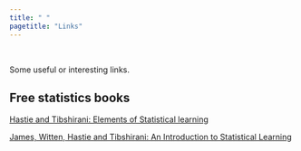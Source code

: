 ```yaml
---
title: " "
pagetitle: "Links"
---
```


\

Some useful or interesting links.


## Free statistics books

[Hastie and Tibshirani: Elements of Statistical learning](https://web.stanford.edu/~hastie/ElemStatLearn/)

[James, Witten, Hastie and Tibshirani: An Introduction to Statistical Learning](https://statlearning.com/)